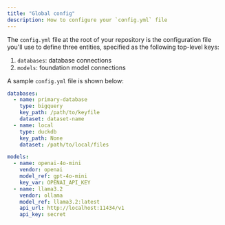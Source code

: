 ```yaml
---
title: "Global config"
description: How to configure your `config.yml` file
---
```


The `config.yml` file at the root of your repository is the configuration file
you'll use to define three entities, specified as the following top-level keys:

1. `databases`: database connections
2. `models`: foundation model connections

A sample `config.yml` file is shown below:

```yaml
databases:
  - name: primary-database
    type: bigquery
    key_path: /path/to/keyfile
    dataset: dataset-name
  - name: local
    type: duckdb
    key_path: None
    dataset: /path/to/local/files

models:
  - name: openai-4o-mini
    vendor: openai
    model_ref: gpt-4o-mini
    key_var: OPENAI_API_KEY
  - name: llama3.2
    vendor: ollama
    model_ref: llama3.2:latest
    api_url: http://localhost:11434/v1
    api_key: secret
```
